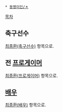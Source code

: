  * [[동명이인/ㅊ]]

[[목차]]
== 축구선수 ==
[[최종환(축구선수)]] 항목으로.

== 전 [[프로게이머]] ==
[[최종환(프로게이머)]] 항목으로.

== [[배우]] ==
[[최종환(배우)]] 항목으로.

